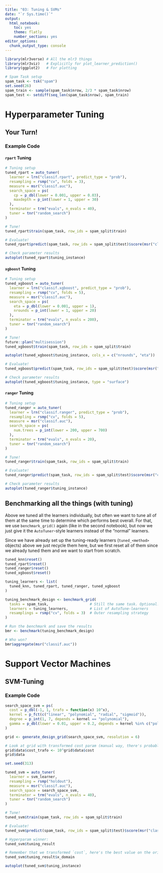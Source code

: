 ```yaml
---
title: "03: Tuning & SVMs"
date: "`r Sys.time()`"
output: 
  html_notebook: 
    toc: yes
    theme: flatly
    number_sections: yes
editor_options: 
  chunk_output_type: console
---
```


```r
library(mlr3verse) # All the mlr3 things
library(mlr3viz)   # Explicitly for plot_learner_prediction()
library(ggplot2)   # For plotting

# Spam Task setup
spam_task <- tsk("spam")
set.seed(26)
spam_train <- sample(spam_task$nrow, 2/3 * spam_task$nrow)
spam_test <- setdiff(seq_len(spam_task$nrow), spam_train)
```

# Hyperparameter Tuning

## Your Turn!

### Example Code

#### `rpart` Tuning

```r
# Tuning setup
tuned_rpart = auto_tuner(
  learner = lrn("classif.rpart", predict_type = "prob"),
  resampling = rsmp("cv", folds = 3),
  measure = msr("classif.auc"),
  search_space = ps(
    cp = p_dbl(lower = 0.001, upper = 0.03),
    maxdepth = p_int(lower = 1, upper = 30)
  ),
  terminator = trm("evals", n_evals = 40),
  tuner = tnr("random_search")
)

# Tune!
tuned_rpart$train(spam_task, row_ids = spam_split$train)

# Evaluate!
tuned_rpart$predict(spam_task, row_ids = spam_split$test)$score(msr("classif.auc"))

# Check parameter results
autoplot(tuned_rpart$tuning_instance)
```

#### `xgboost` Tuning

```r
# Tuning setup
tuned_xgboost = auto_tuner(
  learner = lrn("classif.xgboost", predict_type = "prob"),
  resampling = rsmp("cv", folds = 5),
  measure = msr("classif.auc"),
  search_space = ps(
    eta = p_dbl(lower = 0.001, upper = 1),
    nrounds = p_int(lower = 1, upper = 20)
  ),
  terminator = trm("evals", n_evals = 200),
  tuner = tnr("random_search")
)

# Tune!
future::plan("multisession")
tuned_xgboost$train(spam_task, row_ids = spam_split$train)

autoplot(tuned_xgboost$tuning_instance, cols_x = c("nrounds", "eta"))

# Evaluate!
tuned_xgboost$predict(spam_task, row_ids = spam_split$test)$score(msr("classif.auc"))

# Check parameter results
autoplot(tuned_xgboost$tuning_instance, type = "surface")
```

#### `ranger` Tuning

```r
# Tuning setup
tuned_ranger = auto_tuner(
  learner = lrn("classif.ranger", predict_type = "prob"),
  resampling = rsmp("cv", folds = 5),
  measure = msr("classif.auc"),
  search_space = ps(
    num.trees = p_int(lower = 200, upper = 700)
  ),
  terminator = trm("evals", n_evals = 20),
  tuner = tnr("random_search")
)

# Tune!
tuned_ranger$train(spam_task, row_ids = spam_split$train)

# Evaluate!
tuned_ranger$predict(spam_task, row_ids = spam_split$test)$score(msr("classif.auc"))

# Check parameter results
autoplot(tuned_ranger$tuning_instance)
```

## Benchmarking all the things (with tuning)

Above we tuned all the learners individually, but often we want to tune all of them at the same time to determine which performs best overall. For that, we use `benchmark_grid()` again (like in the second notebook), but now we just give it the `AutoTuner`-style learners instead of the "normal" learners.

Since we have already set up the tuning-ready learners (`tuned_<method>` objects) above we just recycle them here, but we first reset all of them since we already tuned them and we want to start from scratch.

```r
tuned_knn$reset()
tuned_rpart$reset()
tuned_ranger$reset()
tuned_xgboost$reset()

tuning_learners <- list(
  tuned_knn, tuned_rpart, tuned_ranger, tuned_xgboost
)

tuning_benchmark_design <- benchmark_grid(
  tasks = spam_task,                   # Still the same task. Optional: Use list() of multiple tasks for large benchmark study
  learners = tuning_learners,          # List of AutoTune-learners
  resamplings = rsmp("cv", folds = 3)  # Outer resampling strategy
) 

# Run the benchmark and save the results
bmr <- benchmark(tuning_benchmark_design)

# Who won?
bmr$aggregate(msr("classif.auc"))
```

# Support Vector Machines

## SVM-Tuning

### Example Code

```r
search_space_svm = ps(
  cost = p_dbl(-1, 1, trafo = function(x) 10^x),
  kernel = p_fct(c("linear", "polynomial", "radial", "sigmoid")),
  degree = p_int(1, 7, depends = kernel == "polynomial"),
  gamma = p_dbl(lower = 0.01, upper = 0.2, depends = kernel %in% c("polynomial", "radial", "sigmoid"))
)

grid <- generate_design_grid(search_space_svm, resolution = 6)

# Look at grid with transformed cost param (manual way, there's probably a better one)
grid$data$cost_trafo <- 10^grid$data$cost
grid$data
```

```r
set.seed(313)

tuned_svm = auto_tuner(
  learner = svm_learner,
  resampling = rsmp("holdout"),
  measure = msr("classif.auc"),
  search_space = search_space_svm,
  terminator = trm("evals", n_evals = 40),
  tuner = tnr("random_search")
)

# Tune!
tuned_svm$train(spam_task, row_ids = spam_split$train)

# Evaluate!
tuned_svm$predict(spam_task, row_ids = spam_split$test)$score(msr("classif.auc"))

# Hyperparam winner:
tuned_svm$tuning_result

# Remember that we transformed `cost`, here's the best value on the original scale
tuned_svm$tuning_result$x_domain

autoplot(tuned_svm$tuning_instance)
```
